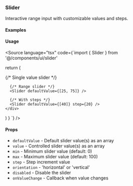 
<Meta of={SliderStories} />

### Slider

Interactive range input with customizable values and steps.

#### Examples

<Canvas>
  <Story of={SliderStories.Default} />
</Canvas>

<Canvas>
  <Story of={SliderStories.Range} />
</Canvas>

<Canvas>
  <Story of={SliderStories.Steps} />
</Canvas>

<Canvas>
  <Story of={SliderStories.Disabled} />
</Canvas>

#### Usage

<Source language="tsx" code={`import { Slider } from '@/components/ui/slider'

  return (
    <div className="w-[300px]">
      {/* Single value slider */}
      <Slider defaultValue={[50]} />
      
      {/* Range slider */}
      <Slider defaultValue={[25, 75]} />
      
      {/* With steps */}
      <Slider defaultValue={[40]} step={20} />
    </div>
  )
}
`} />

#### Props

- `defaultValue` - Default slider value(s) as an array
- `value` - Controlled slider value(s) as an array
- `min` - Minimum slider value (default: 0)
- `max` - Maximum slider value (default: 100)
- `step` - Step increment value
- `orientation` - 'horizontal' or 'vertical'
- `disabled` - Disable the slider
- `onValueChange` - Callback when value changes
